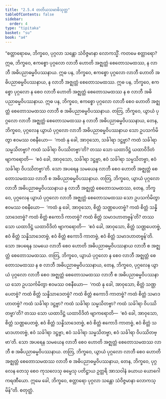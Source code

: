 ```yaml
---
title: "2.5.4 တတိယသမာဓိသုတ္တ"
tableOfContents: false
sidebar:
  order: 4
type: "tipitaka"
basket: "su"
book: "a4"
---
```



<DynamicBreadcrumb />

<Division number="94" book="a4" e="ch" v="15" p="406">

<Paragraph number="632" book="a4">
“စတ္တာရောမေ, ဘိက္ခဝေ, ပုဂ္ဂလာ သန္တော သံဝိဇ္ဇမာနာ လောကသ္မိံ. ကတမေ စတ္တာရော? ဣဓ, ဘိက္ခဝေ, ဧကစ္စော ပုဂ္ဂလော လာဘီ ဟောတိ အဇ္ဈတ္တံ စေတောသမထဿ, န လာဘီ အဓိပညာဓမ္မဝိပဿနာယ. ဣဓ ပန, ဘိက္ခဝေ, ဧကစ္စော ပုဂ္ဂလော လာဘီ ဟောတိ အဓိပညာဓမ္မဝိပဿနာယ, န လာဘီ အဇ္ဈတ္တံ စေတောသမထဿ. ဣဓ ပန, ဘိက္ခဝေ, ဧကစ္စော ပုဂ္ဂလော န စေဝ လာဘီ ဟောတိ အဇ္ဈတ္တံ စေတောသမထဿ န စ လာဘီ အဓိပညာဓမ္မဝိပဿနာယ. ဣဓ ပန, ဘိက္ခဝေ, ဧကစ္စော ပုဂ္ဂလော လာဘီ စေဝ ဟောတိ အဇ္ဈတ္တံ စေတောသမထဿ လာဘီ စ အဓိပညာဓမ္မဝိပဿနာယ.
</Paragraph>

<Paragraph number="633" book="a4">
တတြ, ဘိက္ခဝေ, ယွာယံ ပုဂ္ဂလော လာဘီ အဇ္ဈတ္တံ စေတောသမထဿ န လာဘီ အဓိပညာဓမ္မဝိပဿနာယ, တေန, ဘိက္ခဝေ, ပုဂ္ဂလေန ယွာယံ ပုဂ္ဂလော လာဘီ အဓိပညာဓမ္မဝိပဿနာယ သော ဥပသင်္ကမိတွာ ဧဝမဿ ဝစနီယော—  ‘ကထံ နု ခေါ, အာဝုသော, သင်္ခါရာ ဒဋ္ဌဗ္ဗာ? ကထံ သင်္ခါရာ သမ္မသိတဗ္ဗာ? ကထံ သင်္ခါရာ ဝိပဿိတဗ္ဗာ’တိ? တဿ သော ယထာဒိဋ္ဌံ ယထာဝိဒိတံ ဗျာကရောတိ—  ‘ဧဝံ ခေါ, အာဝုသော, သင်္ခါရာ ဒဋ္ဌဗ္ဗာ, ဧဝံ သင်္ခါရာ သမ္မသိတဗ္ဗာ, ဧဝံ သင်္ခါရာ ဝိပဿိတဗ္ဗာ’တိ. သော အပရေန သမယေန လာဘီ စေဝ ဟောတိ အဇ္ဈတ္တံ စေတောသမထဿ လာဘီ စ အဓိပညာဓမ္မဝိပဿနာယ.
</Paragraph>

<Paragraph number="634" book="a4">
တတြ, ဘိက္ခဝေ, ယွာယံ ပုဂ္ဂလော လာဘီ အဓိပညာဓမ္မဝိပဿနာယ န လာဘီ အဇ္ဈတ္တံ စေတောသမထဿ, တေန, ဘိက္ခဝေ, ပုဂ္ဂလေန ယွာယံ ပုဂ္ဂလော လာဘီ အဇ္ဈတ္တံ စေတောသမထဿ သော ဥပသင်္ကမိတွာ ဧဝမဿ ဝစနီယော—  ‘ကထံ နု ခေါ, အာဝုသော, စိတ္တံ သဏ္ဌပေတဗ္ဗံ? ကထံ စိတ္တံ သန္နိသာဒေတဗ္ဗံ? ကထံ စိတ္တံ ဧကောဒိ ကာတဗ္ဗံ? ကထံ စိတ္တံ သမာဒဟာတဗ္ဗန်’တိ? တဿ သော ယထာဒိဋ္ဌံ ယထာဝိဒိတံ ဗျာကရောတိ—  ‘ဧဝံ ခေါ, အာဝုသော, စိတ္တံ သဏ္ဌပေတဗ္ဗံ, ဧဝံ စိတ္တံ သန္နိသာဒေတဗ္ဗံ, ဧဝံ စိတ္တံ ဧကောဒိ ကာတဗ္ဗံ, ဧဝံ စိတ္တံ သမာဒဟာတဗ္ဗန်’တိ. သော အပရေန သမယေ လာဘီ စေဝ ဟောတိ အဓိပညာဓမ္မဝိပဿနာယ လာဘီ စ အဇ္ဈတ္တံ စေတောသမထဿ.
</Paragraph>

<Paragraph number="635" book="a4">
တတြ, ဘိက္ခဝေ, ယွာယံ ပုဂ္ဂလော န စေဝ လာဘီ အဇ္ဈတ္တံ စေတောသမထဿ န စ လာဘီ အဓိပညာဓမ္မဝိပဿနာယ, တေန, ဘိက္ခဝေ, ပုဂ္ဂလေန ယွာယံ ပုဂ္ဂလော လာဘီ စေဝ အဇ္ဈတ္တံ စေတောသမထဿ လာဘီ စ အဓိပညာဓမ္မဝိပဿနာယ သော ဥပသင်္ကမိတွာ ဧဝမဿ ဝစနီယော—  ‘ကထံ နု ခေါ, အာဝုသော, စိတ္တံ သဏ္ဌပေတဗ္ဗံ? ကထံ စိတ္တံ သန္နိသာဒေတဗ္ဗံ? ကထံ စိတ္တံ ဧကောဒိ ကာတဗ္ဗံ? ကထံ စိတ္တံ သမာဒဟာတဗ္ဗံ? ကထံ သင်္ခါရာ ဒဋ္ဌဗ္ဗာ? ကထံ သင်္ခါရာ သမ္မသိတဗ္ဗာ? ကထံ သင်္ခါရာ ဝိပဿိတဗ္ဗာ’တိ? တဿ သော ယထာဒိဋ္ဌံ ယထာဝိဒိတံ ဗျာကရောတိ—  ‘ဧဝံ ခေါ, အာဝုသော, စိတ္တံ သဏ္ဌပေတဗ္ဗံ, ဧဝံ စိတ္တံ သန္နိသာဒေတဗ္ဗံ, ဧဝံ စိတ္တံ ဧကောဒိ ကာတဗ္ဗံ, ဧဝံ စိတ္တံ သမာဒဟာတဗ္ဗံ, ဧဝံ သင်္ခါရာ ဒဋ္ဌဗ္ဗာ, ဧဝံ သင်္ခါရာ သမ္မသိတဗ္ဗာ, ဧဝံ သင်္ခါရာ ဝိပဿိတဗ္ဗာ’တိ. သော အပရေန သမယေန လာဘီ စေဝ ဟောတိ အဇ္ဈတ္တံ စေတောသမထဿ လာဘီ စ အဓိပညာဓမ္မဝိပဿနာယ.
</Paragraph>

<Paragraph number="636" book="a4">
တတြ, ဘိက္ခဝေ, ယွာယံ ပုဂ္ဂလော လာဘီ စေဝ ဟောတိ အဇ္ဈတ္တံ စေတောသမထဿ လာဘီ စ အဓိပညာဓမ္မဝိပဿနာယ, တေန, ဘိက္ခဝေ, ပုဂ္ဂလေန တေသု စေဝ ကုသလေသု ဓမ္မေသု ပတိဋ္ဌာယ ဥတ္တရိ အာသဝါနံ ခယာယ ယောဂေါ ကရဏီယော. ဣမေ ခေါ, ဘိက္ခဝေ, စတ္တာရော ပုဂ္ဂလာ သန္တော သံဝိဇ္ဇမာနာ လောကသ္မိန်”တိ.

</Paragraph>
</Division>

<Paragraph number="637" type="center" book="a4">
စတုတ္ထံ.
</Paragraph>